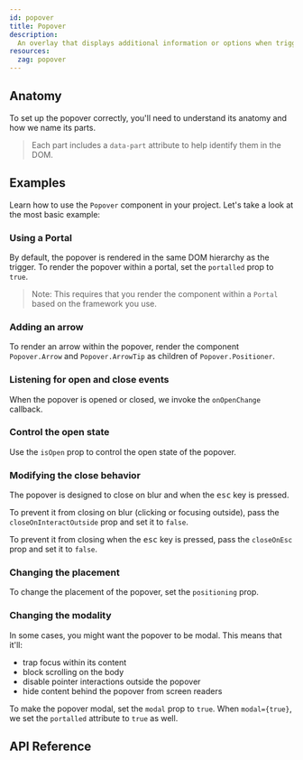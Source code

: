 ```yaml
---
id: popover
title: Popover
description:
  An overlay that displays additional information or options when triggered.
resources:
  zag: popover
---
```



<ComponentPreview />

## Anatomy

To set up the popover correctly, you'll need to understand its anatomy and how
we name its parts.

> Each part includes a `data-part` attribute to help identify them in the DOM.

<Anatomy id="popover" />

## Examples

Learn how to use the `Popover` component in your project. Let's take a look at
the most basic example:

<Story id="Basic" />

### Using a Portal

By default, the popover is rendered in the same DOM hierarchy as the trigger. To
render the popover within a portal, set the `portalled` prop to `true`.

> Note: This requires that you render the component within a `Portal` based on
> the framework you use.

<Story id="Portalled" />

### Adding an arrow

To render an arrow within the popover, render the component `Popover.Arrow` and
`Popover.ArrowTip` as children of `Popover.Positioner`.

<Story id="Arrow" />

### Listening for open and close events

When the popover is opened or closed, we invoke the `onOpenChange` callback.

<Story id="OnOpenChange" />

### Control the open state

Use the `isOpen` prop to control the open state of the popover.

<Story id="Controlled" />

### Modifying the close behavior

The popover is designed to close on blur and when the <kbd>esc</kbd> key is
pressed.

To prevent it from closing on blur (clicking or focusing outside), pass the
`closeOnInteractOutside` prop and set it to `false`.

To prevent it from closing when the <kbd>esc</kbd> key is pressed, pass the
`closeOnEsc` prop and set it to `false`.

<Story id="CloseBehavior" />

### Changing the placement

To change the placement of the popover, set the `positioning` prop.

<Story id="Positioning" />

### Changing the modality

In some cases, you might want the popover to be modal. This means that it'll:

- trap focus within its content
- block scrolling on the body
- disable pointer interactions outside the popover
- hide content behind the popover from screen readers

To make the popover modal, set the `modal` prop to `true`. When `modal={true}`,
we set the `portalled` attribute to `true` as well.

<Story id="Modal" />

## API Reference

<ComponentTypes />
